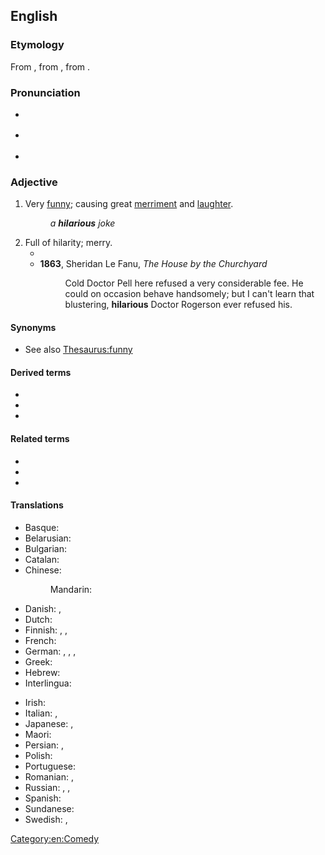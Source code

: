 ==English==

===Etymology===
From {{bor|en|la|hilaris||cheerful}}, from {{der|en|grc|ἱλαρός||cheerful, merry}}, from {{m|grc|ἵλαος||propitious, gracious, kind}}.

===Pronunciation===
*{{a|UK}} {{IPA|/hɪˈlɛəriəs/|lang=en}}
*{{a|US}} {{IPA|1=/hɪˈleriəs/|2=/haɪˈleriəs/|lang=en}}
*{{rhymes|ɛəriəs|lang=en}}

===Adjective===
{{en-adj}}

# Very [[funny]]; causing great [[merriment]] and [[laughter]].
#: ''a '''hilarious''' joke''
# Full of hilarity; merry.
#* {{quote-text|year=1944|author=Douglas Stewart|title=A Girl with Red Hair, and Other Stories|page=60|passage=Rounding up the animals in the misty paddocks, with the blackbirds singing as the morning whitened, he felt '''hilarious''', light-headed. He'd clap the cows on their rumps and shout "Come along, there! Come along there, me Irish darlint."}}
#* '''1863''', Sheridan Le Fanu, ''The House by the Churchyard''
#*: Cold Doctor Pell here refused a very considerable fee. He could on occasion behave handsomely; but I can't learn that blustering, '''hilarious''' Doctor Rogerson ever refused his.

====Synonyms====
* See also [[Thesaurus:funny]]

====Derived terms====
* {{l|en|hilarity}}
* {{l|en|hilariously}}
* {{l|en|hilariousness}}

====Related terms====
* {{l|en|exhilarate}}
* {{l|en|exhilaration}}
* {{l|en|Hilary}}

====Translations====
{{trans-top|very funny; causing great merriment and laughter}}
* Basque: {{t|eu|barregarri}}
* Belarusian: {{t-needed|be}}
* Bulgarian: {{t+|bg|весел}}
* Catalan: {{t|ca|hilarant}}
* Chinese:
*: Mandarin: {{t+|cmn|搞笑|tr=gǎoxiào|sc=Hani}}
* Danish: {{t|da|hylende morsom}}, {{t|da|hylemorsom}}
* Dutch: {{t+|nl|hilarisch}}
* Finnish: {{t+|fi|riemastuttava}}, {{t+|fi|riemukas}}, {{t|fi|ratkiriemukas}}
* French: {{t+|fr|hilarant}}
* German: {{t|de|zum Totlachen}}, {{t|de|urkomisch}}, {{t+|de|vergnügt}}, {{t|de|irrsinnig witzig}}
* Greek: {{t+|el|ιλαρός|m}}
* Hebrew: {{t|he|מַצְחִיק|m|tr=mats'khík|sc=Hebr}}
* Interlingua: {{t|ia|hilare}}
{{trans-mid}}
* Irish: {{t|ga|fíorghreannmhar}}
* Italian: {{t+|it|esilarante}}, {{t+|it|spassoso}}
* Japanese: {{t|ja|ひどくおもしろい|tr=hidoku omoshiroi|sc=Jpan}}, {{t|ja|面白おかしい|tr=おもしろおかしい, omoshirookashii|sc=Jpan}}
* Maori: {{t|mi|pukukata}}
* Persian: {{t+|fa|خنده دار}}, {{t+|fa|مضحک}}
* Polish: {{t|pl|(arcy)śmieszny|m}}
* Portuguese: {{t+|pt|hilário}}
* Romanian: {{t+|ro|ilar|m|n}}, {{t+|ro|ilariant|m|n}}
* Russian: {{t+|ru|умори́тельный}}, {{t+|ru|смешно́й}}, {{t+|ru|поте́шный}}
* Spanish: {{t|es|hilarante}}
* Sundanese: {{t|su|pikaseurieun}}
* Swedish: {{t+|sv|skrattretande}}, {{t|sv|obetalbar}}
{{trans-bottom}}

[[Category:en:Comedy]]